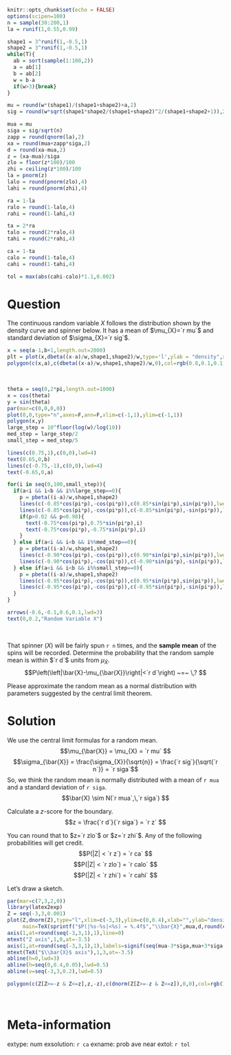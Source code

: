 ```r
knitr::opts_chunk$set(echo = FALSE)
options(scipen=100)
n = sample(30:200,1)
la = runif(1,0.55,0.99)

shape1 = 3^runif(1,-0.5,1)
shape2 = 3^runif(1,-0.5,1)
while(T){
  ab = sort(sample(1:100,2))
  a = ab[1]
  b = ab[2]
  w = b-a
  if(w>3){break}
}

mu = round(w*(shape1)/(shape1+shape2)+a,2)
sig = round(w*sqrt(shape1*shape2/(shape1+shape2)^2/(shape1+shape2+1)),2)

mua = mu
siga = sig/sqrt(n)
zapp = round(qnorm(la),2)
xa = round(mua+zapp*siga,2)
d = round(xa-mua,2)
z = (xa-mua)/siga
zlo = floor(z*100)/100
zhi = ceiling(z*100)/100
la = pnorm(z)
lalo = round(pnorm(zlo),4)
lahi = round(pnorm(zhi),4)

ra = 1-la
ralo = round(1-lalo,4)
rahi = round(1-lahi,4)

ta = 2*ra
talo = round(2*ralo,4)
tahi = round(2*rahi,4)

ca = 1-ta
calo = round(1-talo,4)
cahi = round(1-tahi,4)

tol = max(abs(cahi-calo)*1.1,0.002)
```

Question
========

The continuous random variable $X$ follows the distribution shown by the density curve and spinner below. It has a mean of $\mu_{X}=`r mu`$ and standard deviation of $\sigma_{X}=`r sig`$.

```r
x = seq(a-1,b+1,length.out=2000)
plt = plot(x,dbeta((x-a)/w,shape1,shape2)/w,type='l',ylab = "density",xlab="X")
polygon(c(x,a),c(dbeta((x-a)/w,shape1,shape2)/w,0),col=rgb(0.8,0.1,0.1,0.5))
```
\

```r
theta = seq(0,2*pi,length.out=1000)
x = cos(theta)
y = sin(theta)
par(mar=c(0,0,0,0))
plot(0,0,type="n",axes=F,ann=F,xlim=c(-1,1),ylim=c(-1,1))
polygon(x,y)
large_step = 10^floor(log(w)/log(10))
med_step = large_step/2
small_step = med_step/5

lines(c(0.75,1),c(0,0),lwd=4)
text(0.65,0,b)
lines(c(-0.75,-1),c(0,0),lwd=4)
text(-0.65,0,a)

for(i in seq(0,100,small_step)){
  if(a<i && i<b && i%%large_step==0){
    p = pbeta((i-a)/w,shape1,shape2)
    lines(c(-0.85*cos(pi*p),-cos(pi*p)),c(0.85*sin(pi*p),sin(pi*p)),lwd=2)
    lines(c(-0.85*cos(pi*p),-cos(pi*p)),c(-0.85*sin(pi*p),-sin(pi*p)),lwd=2)
    if(p>0.02 && p<0.98){
      text(-0.75*cos(pi*p),0.75*sin(pi*p),i)
      text(-0.75*cos(pi*p),-0.75*sin(pi*p),i)
    }
  } else if(a<i && i<b && i%%med_step==0){
    p = pbeta((i-a)/w,shape1,shape2)
    lines(c(-0.90*cos(pi*p),-cos(pi*p)),c(0.90*sin(pi*p),sin(pi*p)),lwd=1)
    lines(c(-0.90*cos(pi*p),-cos(pi*p)),c(-0.90*sin(pi*p),-sin(pi*p)),lwd=1)
  } else if(a<i && i<b && i%%small_step==0){
    p = pbeta((i-a)/w,shape1,shape2)
    lines(c(-0.95*cos(pi*p),-cos(pi*p)),c(0.95*sin(pi*p),sin(pi*p)),lwd=1)
    lines(c(-0.95*cos(pi*p),-cos(pi*p)),c(-0.95*sin(pi*p),-sin(pi*p)),lwd=1)
  }
}

arrows(-0.6,-0.1,0.6,0.1,lwd=3)
text(0,0.2,"Random Variable X")
```
\

That spinner ($X$) will be fairly spun `r n` times, and the **sample mean** of the spins will be recorded. Determine the probability that the random sample mean is within $`r d`$ units from $\mu_{\bar{X}}$.
$$P\left(\left|\bar{X}-\mu_{\bar{X}}\right|<`r d`\right) ~=~ \,? $$

Please approximate the random mean as a normal distribution with parameters suggested by the central limit theorem.


Solution
========

We use the central limit formulas for a random mean.
$$\mu_{\bar{X}} = \mu_{X} = `r mu` $$
$$\sigma_{\bar{X}} = \frac{\sigma_{X}}{\sqrt{n}} = \frac{`r sig`}{\sqrt{`r n`}} = `r siga`$$
So, we think the random mean is normally distributed with a mean of `r mua` and a standard deviation of `r siga`.
$$\bar{X} \sim N(`r mua`,\,`r siga`) $$

Calculate a $z$-score for the boundary.
$$z = \frac{`r d`}{`r siga`} = `r z` $$

You can round that to $z=`r zlo`$ or $z=`r zhi`$. Any of the following probabilities will get credit.
$$P(|Z| < `r z`) = `r ca` $$
$$P(|Z| <  `r zlo`) = `r calo` $$
$$P(|Z| <  `r zhi`) = `r cahi` $$


Let's draw a sketch.

```r
par(mar=c(7,3,2,0))
library(latex2exp)
Z = seq(-3,3,0.001)
plot(Z,dnorm(Z),type="l",xlim=c(-3,3),ylim=c(0,0.4),xlab="",ylab="density",axes=F,lwd=3,
     main=TeX(sprintf("$P(|%s-%s|<%s) = %.4f$","\\bar{X}",mua,d,round(ca,4))))
axis(1,at=round(seq(-3,3,1),1),line=0)
mtext("Z axis",1,0,at=-3.5)
axis(1,at=round(seq(-3,3,1),1),labels=signif(seq(mua-3*siga,mua+3*siga,length.out=7),4),line=3)
mtext(TeX("$\\bar{X}$ axis"),1,3,at=-3.5)
abline(h=0,lwd=3)
abline(h=seq(0,0.4,0.05),lwd=0.5)
abline(v=seq(-3,3,0.2),lwd=0.5)

polygon(c(Z[Z>=-z & Z<=z],z,-z),c(dnorm(Z[Z>=-z & Z<=z]),0,0),col=rgb(1,0.5,0.5,0.5))
```
\



Meta-information
================
extype: num
exsolution: `r ca`
exname: prob ave near
extol: `r tol`
